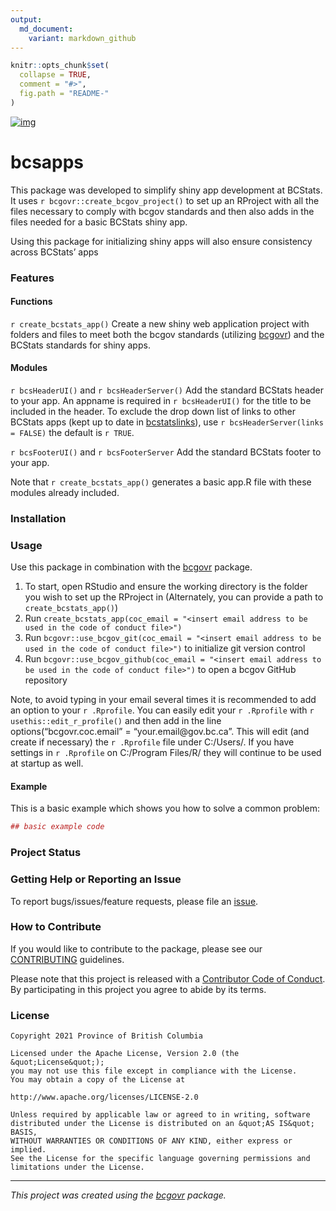 ```yaml
---
output:
  md_document:
    variant: markdown_github
---
```


```r
knitr::opts_chunk$set(
  collapse = TRUE,
  comment = "#>",
  fig.path = "README-"
)
```

[![img](https://img.shields.io/badge/Lifecycle-Experimental-339999)](https://github.com/bcgov/repomountie/blob/master/doc/lifecycle-badges.md)

# bcsapps

This package was developed to simplify shiny app development at BCStats. It uses `r bcgovr::create_bcgov_project()` to set up an RProject with all the files necessary to comply with bcgov standards and then also adds in the files needed for a basic BCStats shiny app.

Using this package for initializing shiny apps will also ensure consistency across BCStats' apps

### Features

#### Functions

`r create_bcstats_app()` Create a new shiny web application project with folders and files to meet both the bcgov standards (utilizing [bcgovr](https://github.com/bcgov/bcgovr)) and the BCStats standards for shiny apps.


#### Modules

`r bcsHeaderUI()` and `r bcsHeaderServer()` Add the standard BCStats header to your app. An appname is required in `r bcsHeaderUI()` for the title to be included in the header. To exclude the drop down list of links to other BCStats apps (kept up to date in [bcstatslinks](https://github.com/bcgov/bcstatslinks)), use `r bcsHeaderServer(links = FALSE)` the default is `r TRUE`.

`r bcsFooterUI()` and `r bcsFooterServer` Add the standard BCStats footer to your app.

Note that `r create_bcstats_app()` generates a basic app.R file with these modules already included.

### Installation

### Usage

Use this package in combination with the [bcgovr](https://github.com/bcgov/bcgovr) package. 

1. To start, open RStudio and ensure the working directory is the folder you wish to set up the RProject in (Alternately, you can provide a path to `create_bcstats_app()`)
2. Run `create_bcstats_app(coc_email = "<insert email address to be used in the code of conduct file>")`
3. Run `bcgovr::use_bcgov_git(coc_email = "<insert email address to be used in the code of conduct file>")` to initialize git version control
4. Run `bcgovr::use_bcgov_github(coc_email = "<insert email address to be used in the code of conduct file>")` to open a bcgov GitHub repository

Note, to avoid typing in your email several times it is recommended to add an option to your `r .Rprofile`. You can easily edit your `r .Rprofile` with `r usethis::edit_r_profile()` and then add in the line options("bcgovr.coc.email" = "your.email@gov.bc.ca". This will edit (and create if necessary) the  `r .Rprofile` file under C:/Users/<username>. If you have settings in `r .Rprofile` on C:/Program Files/R/ they will continue to be used at startup as well. 


#### Example

This is a basic example which shows you how to solve a common problem:

```r
## basic example code
```

### Project Status

### Getting Help or Reporting an Issue

To report bugs/issues/feature requests, please file an [issue](https://github.com/bcgov/bcsapps/issues/).

### How to Contribute

If you would like to contribute to the package, please see our 
[CONTRIBUTING](CONTRIBUTING.md) guidelines.

Please note that this project is released with a [Contributor Code of Conduct](CODE_OF_CONDUCT.md). By participating in this project you agree to abide by its terms.

### License

```
Copyright 2021 Province of British Columbia

Licensed under the Apache License, Version 2.0 (the &quot;License&quot;);
you may not use this file except in compliance with the License.
You may obtain a copy of the License at

http://www.apache.org/licenses/LICENSE-2.0

Unless required by applicable law or agreed to in writing, software distributed under the License is distributed on an &quot;AS IS&quot; BASIS,
WITHOUT WARRANTIES OR CONDITIONS OF ANY KIND, either express or implied.
See the License for the specific language governing permissions and limitations under the License.
```

---
*This project was created using the [bcgovr](https://github.com/bcgov/bcgovr) package.* 
